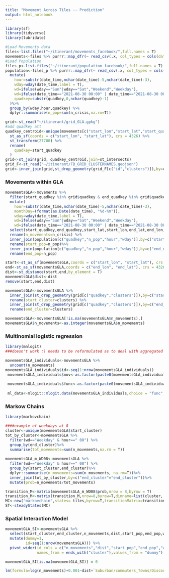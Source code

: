 ```yaml
---
title: "Movement Across Tiles -- Prediction"
output: html_notebook
---
```


```r
library(sf)
library(tidyverse)
library(lubridate)

#Load Movements data
files<-list.files("~/itinerant/movements_facebook/",full.names = T)
movements<-files %>% purrr::map_dfr(~ read_csv(.x, col_types = cols(date_time = col_character())))
#Load Population
files_p<-list.files("~/itinerant/population_facebook/",full.names = T)
population<-files_p %>% purrr::map_dfr(~ read_csv(.x, col_types = cols(date_time = col_character()))) %>%
  mutate(
    hour=substr(date_time,nchar(date_time)-5,nchar(date_time)-3),
    wday=wday(date_time,label = T),
    wd=ifelse(wday=="Sun"|wday=="Sat","Weekend","Weekday"),
    wd=ifelse(date_time=="2021-08-30 00:00" | date_time=="2021-08-30 08:00" | date_time=="2021-08-30 16:00", "Weekend", wd),
    quadkey=substr(quadkey,0,nchar(quadkey)-1)
  )%>%
  group_by(wday,hour,quadkey) %>%
  dplyr::summarise(n_pop=sum(n_crisis,na.rm=T))

grid<-st_read("~/itinerant/grid_GLA.gpkg") 
#add quadkey att
quadkey_centroid<-unique(movements[c("start_lon","start_lat","start_quadkey")]) %>%
  st_as_sf(coords = c("start_lon", "start_lat"), crs = 4326) %>%
  st_transform(27700) %>%
  rename(
    quadkey=start_quadkey
  )
grid<-st_join(grid, quadkey_centroid,join=st_intersects)
grid_F<-st_read("~/itinerant/FB_GRID_CLUSTERNAMES.geojson")
grid<-inner_join(grid,st_drop_geometry(grid_F[c("id","clusters")]),by=c("id"="id"))
```
### Movements within GLA

```r
movementsGLA<-movements %>%
  filter(start_quadkey %in% grid$quadkey & end_quadkey %in% grid$quadkey) %>%
  mutate(
    hour=substr(date_time,nchar(date_time)-5,nchar(date_time)-3),
    monthDay=(format(as.Date(date_time), "%d-%m")),
    wday=wday(date_time,label = T),
    wd=ifelse(wday=="Sun"|wday=="Sat","Weekend","Weekday"),
    wd=ifelse(date_time=="2021-08-30 00:00" | date_time=="2021-08-30 08:00" | date_time=="2021-08-30 16:00", "Weekend", wd))%>%
  select(start_quadkey,end_quadkey,start_lat,start_lon,end_lat,end_lon,hour,wday,wd,monthDay,n_crisis) %>%
  rename(n_movements=n_crisis) %>%
  inner_join(population[c("quadkey","n_pop","hour","wday")],by=c("start_quadkey"="quadkey","hour"="hour","wday"="wday"))%>%
  rename(start_pop=n_pop)%>%
  inner_join(population[c("quadkey","n_pop","hour","wday")],by=c("end_quadkey"="quadkey","hour"="hour","wday"="wday"))%>%
  rename(end_pop=n_pop)

start<-st_as_sf(movementsGLA,coords = c("start_lon", "start_lat"), crs = 4326)
end<-st_as_sf(movementsGLA,coords = c("end_lon", "end_lat"), crs = 4326)
dist<-st_distance(start,end,by_element = T)  
movementsGLA$dist<-dist
remove(start,end,dist)

movementsGLA<-movementsGLA %>%
  inner_join(st_drop_geometry(grid[c("quadkey","clusters")]),by=c("start_quadkey"="quadkey")) %>%
  rename(start_cluster=clusters) %>%
  inner_join(st_drop_geometry(grid[c("quadkey","clusters")]),by=c("end_quadkey"="quadkey")) %>%
  rename(end_cluster=clusters)

movementsGLA<-movementsGLA[!is.na(movementsGLA$n_movements),]
movementsGLA$n_movements<-as.integer(movementsGLA$n_movements)

```
### Multinomial logistic regression

```r
library(mnlogit)
###doesn't work :) needs to be reformulated as to deal with aggregated data

movementsGLA_individuals<-movementsGLA %>%
  uncount(n_movements)
movementsGLA_individuals$id<-seq(1:nrow(movementsGLA_individuals))
 movementsGLA_individuals$mov<-as.factor(paste0(movementsGLA_individuals$start_quadkey,movementsGLA_individuals$end_quadkey))
 
 movementsGLA_individuals$func<-as.factor(paste0(movementsGLA_individuals$start_cluster,movementsGLA_individuals$end_cluster))
 
 ml_data<-mlogit::mlogit.data(movementsGLA_individuals,choice = "func",shape = "wide")


```
### Markow Chains

```r
library(markovchain)

####example of weekdays at 8
cluster<-unique(movementsGLA$start_cluster)
tot_by_cluster<-movementsGLA %>%
  filter(wd=="Weekday" & hour==" 08") %>%
  group_by(end_cluster)%>%
  summarise(tot_movements=sum(n_movements,na.rm = T))
  
movementsGLA_m_WD08<-movementsGLA %>%
  filter(wd=="Weekday" & hour==" 08") %>%
  group_by(start_cluster,end_cluster)%>%
  dplyr::summarise(n_movements=sum(n_movements, na.rm=T))%>%
  inner_join(tot_by_cluster,by=c("end_cluster"="end_cluster"))%>%
  mutate(prob=n_movements/tot_movements)

transition_M<-matrix(movementsGLA_m_WD08$prob,nrow = 8,byrow = T)
transition_M<-matrix(transition_M,nrow=8,byrow=T,dimname=list(cluster, cluster)) #this can be function to function
MC<-new("markovchain",states= tiles,byrow=T,transitionMatrix=transition_M,name="movements")
ST<-steadyStates(MC)
```

### Spatial Interaction Model

```r

movementGLA_SI<-movementsGLA %>%
  select(start_cluster,end_cluster,n_movements,dist,start_pop,end_pop,wd,monthDay)%>%
  mutate(dummy=1,
         id=seq(1:nrow(movementsGLA))) %>%
  pivot_wider(id_cols = c("n_movements","dist","start_pop","end_pop","wd","monthDay"),
              names_from = ends_with("cluster"),values_from = "dummy")

movementGLA_SI[is.na(movementGLA_SI)] = 0

lm(formula=log(n_movements)+0.001~dist+`Suburban/commuters_Towns/Discontinuous urban fabrics`+`Industrial and manufacturing_Urban residential and other work`, movementGLA_SI)

```


















